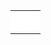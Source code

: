 {{en/Community/Scenarios/Scenarios by size}}

{|
|-
|style="border:none;background:white"|
{{en/Scenario/Echo}}

|style="border:none;background:white"|
{{en/Scenario/Land of Floods}}

|style="border:none;background:white"|
{{en/Scenario/A Mars Odyssey}}

|-
|style="border:none;background:white"|
{{en/Scenario/Climb up the Mountains}}

|style="border:none;background:white"|
{{en/Scenario/(Don't) Hurt Your Eyes ;-)}}

|style="border:none;background:white"|
{{en/Scenario/Lakes}}

|-
|style="border:none;background:white"|
{{en/Scenario/Jamaica}}

|style="border:none;background:white"|
{{en/Scenario/Arctic Industrial 2007}}

|style="border:none;background:white"|
{{en/Scenario/Dale of Scandy}}

|-
|style="border:none;background:white"|
{{en/Scenario/Super Britania}}

|style="border:none;background:white"|
{{en/Scenario/Toy Train}}

|style="border:none;background:white"|
{{en/Scenario/Verdant Islands}}

|-
|style="border:none;background:white"|
{{en/Scenario/CarstsTrainingScenario v3}}

|style="border:none;background:white"|
{{en/Scenario/Kritschgau}}

|style="border:none;background:white"|
{{en/Scenario/Whistler}}

|-
|style="border:none;background:white"|
{{en/Scenario/Home Delivery}}

|style="border:none;background:white"|
{{en/Scenario/Colorado}}
|}